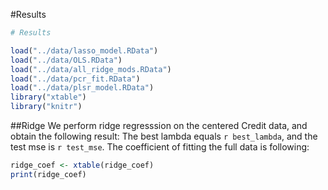 
#Results 

```r
# Results

load("../data/lasso_model.RData")
load("../data/OLS.RData")
load("../data/all_ridge_mods.RData")
load("../data/pcr_fit.RData")
load("../data/plsr_model.RData")
library("xtable")
library("knitr")
```

##Ridge
We perform ridge regresssion on the centered Credit data, and obtain the following result:
The best lambda equals `r best_lambda`, and the test mse is `r test_mse`.
The coefficient of fitting the full data is following:
```r
ridge_coef <- xtable(ridge_coef)
print(ridge_coef)
```
